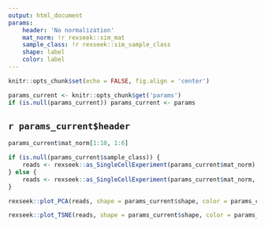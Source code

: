 ```yaml
---
output: html_document
params:
    header: 'No normalization'
    mat_norm: !r rexseek::sim_mat
    sample_class: !r rexseek::sim_sample_class
    shape: label
    color: label
---
```



```r
knitr::opts_chunk$set(echo = FALSE, fig.align = 'center')

params_current <- knitr::opts_chunk$get('params')
if (is.null(params_current)) params_current <- params 
```

## `r params_current$header`

```r
params_current$mat_norm[1:10, 1:6]
```


```r
if (is.null(params_current$sample_class)) {
	reads <- rexseek::as_SingleCellExperiment(params_current$mat_norm)
} else {
	reads <- rexseek::as_SingleCellExperiment(params_current$mat_norm, params_current$sample_class)
}
```

```r
rexseek::plot_PCA(reads, shape = params_current$shape, color = params_current$color)
```

```r
rexseek::plot_TSNE(reads, shape = params_current$shape, color = params_current$color)
```


